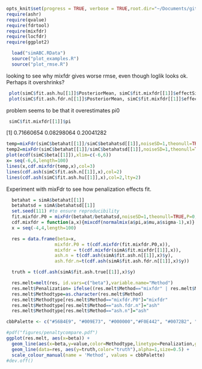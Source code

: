 ```r
opts_knit$set(progress = TRUE, verbose = TRUE,root.dir="~/Documents/git/ash/paper/Rcode")
require(ashr)
require(qvalue)
require(fdrtool)
require(mixfdr)
require(locfdr)
require(ggplot2)   
```


```r
  load("simABC.RData")
  source("plot_examples.R")
  source("plot_rmse.R")
```



looking to see why mixfdr gives worse rmse, even though loglik looks ok.
Perhaps it overshrinks?
```r
 plot(simC$fit.ash.hu[[1]]$PosteriorMean, simC$fit.mixfdr[[1]]$effectSize)
 plot(simC$fit.ash.fdr.n[[1]]$PosteriorMean, simC$fit.mixfdr[[1]]$effectSize)
```

problem seems to be that it overestimates pi0
```r
 simC$fit.mixfdr[[1]]$pi
```
[1] 0.71660654 0.08298064 0.20041282


```r
temp=mixFdr(simC$betahat[[1]]/simC$betahatsd[[1]],noiseSD=1,theonull=TRUE,calibrate=TRUE)
temp2=mixFdr(simC$betahat[[1]]/simC$betahatsd[[1]],noiseSD=1,theonull=TRUE,J=10,plot=FALSE)
plot(ecdf(simC$beta[[1]]),xlim=c(-6,6))
x= seq(-6,6,length=100)
lines(x,cdf.mixfdr(temp,x),col=3)
lines(cdf.ash(simC$fit.ash.n[[1]],x),col=2)
lines(cdf.ash(simC$fit.ash.hu[[1]],x),col=2,lty=2)
```




Experiment with mixFdr to see how penalization effects fit. 
```r
  betahat = simA$betahat[[1]]
  betahatsd = simA$betahatsd[[1]]
  set.seed(111) #to ensure reproducibility
  fit.mixfdr.P0 = mixFdr(betahat/betahatsd,noiseSD=1,theonull=TRUE,P=0,plot=FALSE)
  cdf.mixfdr = function(a,x){mixcdf(normalmix(a$pi,a$mu,a$sigma-1),x)}
  x = seq(-4,4,length=100)

  res = data.frame(beta=x,
                  mixfdr.P0 = t(cdf.mixfdr(fit.mixfdr.P0,x)),
                  mixfdr = t(cdf.mixfdr(simA$fit.mixfdr[[1]],x)),
                  ash.n = t(cdf.ash(simA$fit.ash.n[[1]],x)$y),
                  ash.fdr.n=t(cdf.ash(simA$fit.ash.fdr.n[[1]],x)$y))

  truth = t(cdf.ash(simA$fit.ash.true[[1]],x)$y)

  res.melt=melt(res, id.vars=c("beta"),variable.name="Method")   
  res.melt$Penalization= ifelse((res.melt$Method=="mixfdr" | res.melt$Method=="ash.fdr.n"),"Default","Minimal")
  res.melt$Methodtype=as.character(res.melt$Method)
  res.melt$Methodtype[res.melt$Method=="mixfdr.P0"]="mixfdr"
  res.melt$Methodtype[res.melt$Method=="ash.fdr.n"]="ash"
  res.melt$Methodtype[res.melt$Method=="ash.n"]="ash"

cbbPalette <- c("#56B4E9", "#009E73", "#000000","#F0E442", "#0072B2", "#E69F00",  "#D55E00", "#CC79A7")

#pdf("figures/penaltycompare.pdf")
ggplot(res.melt, aes(x=beta)) +
  geom_line(aes(x=beta,y=value,color=Methodtype,linetype=Penalization,group=Method),size=1.5,alpha=0.8) +
  geom_line(data=res, aes(y=truth,color="truth"),alpha=1,size=0.5) +
  scale_colour_manual(name = 'Method', values = cbbPalette)
#dev.off()
```

